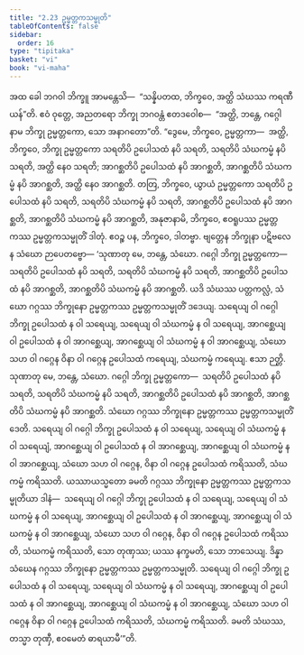 ```yaml
---
title: "2.23 ဥမ္မတ္တကသမ္မုတိ"
tableOfContents: false
sidebar:
  order: 16
type: "tipitaka"
basket: "vi"
book: "vi-maha"
---
```



<DynamicBreadcrumb />

<Division number="167" book="vi-maha">

<Paragraph number="695" book="vi-maha">
အထ ခေါ ဘဂဝါ ဘိက္ခူ အာမန္တေသိ—  “သန္နိပတထ, ဘိက္ခဝေ, အတ္ထိ သံဃဿ ကရဏီယန်”တိ. ဧဝံ ဝုတ္တေ, အညတရော ဘိက္ခု ဘဂဝန္တံ ဧတဒဝေါစ—  “အတ္ထိ, ဘန္တေ, ဂဂ္ဂေါ နာမ ဘိက္ခု ဥမ္မတ္တကော, သော အနာဂတော”တိ.
</Paragraph>

<Paragraph number="696" book="vi-maha">
“ဒွေမေ, ဘိက္ခဝေ, ဥမ္မတ္တကာ—  အတ္ထိ, ဘိက္ခဝေ, ဘိက္ခု ဥမ္မတ္တကော သရတိပိ ဥပေါသထံ နပိ သရတိ, သရတိပိ သံဃကမ္မံ နပိ သရတိ, အတ္ထိ နေဝ သရတိ; အာဂစ္ဆတိပိ ဥပေါသထံ နပိ အာဂစ္ဆတိ, အာဂစ္ဆတိပိ သံဃကမ္မံ နပိ အာဂစ္ဆတိ, အတ္ထိ နေဝ အာဂစ္ဆတိ. တတြ, ဘိက္ခဝေ, ယွာယံ ဥမ္မတ္တကော သရတိပိ ဥပေါသထံ နပိ သရတိ, သရတိပိ သံဃကမ္မံ နပိ သရတိ, အာဂစ္ဆတိပိ ဥပေါသထံ နပိ အာဂစ္ဆတိ, အာဂစ္ဆတိပိ သံဃကမ္မံ နပိ အာဂစ္ဆတိ, အနုဇာနာမိ, ဘိက္ခဝေ, ဧဝရူပဿ ဥမ္မတ္တကဿ ဥမ္မတ္တကသမ္မုတိံ ဒါတုံ. ဧဝဉ္စ ပန, ဘိက္ခဝေ, ဒါတဗ္ဗာ. ဗျတ္တေန ဘိက္ခုနာ ပဋိဗလေန သံဃော ဉာပေတဗ္ဗော—
</Paragraph>

<Paragraph number="697" book="vi-maha">
‘သုဏာတု မေ, ဘန္တေ, သံဃော. ဂဂ္ဂေါ ဘိက္ခု ဥမ္မတ္တကော—  သရတိပိ ဥပေါသထံ နပိ သရတိ, သရတိပိ သံဃကမ္မံ နပိ သရတိ, အာဂစ္ဆတိပိ ဥပေါသထံ နပိ အာဂစ္ဆတိ, အာဂစ္ဆတိပိ သံဃကမ္မံ နပိ အာဂစ္ဆတိ. ယဒိ သံဃဿ ပတ္တကလ္လံ, သံဃော ဂဂ္ဂဿ ဘိက္ခုနော ဥမ္မတ္တကဿ ဥမ္မတ္တကသမ္မုတိံ ဒဒေယျ. သရေယျ ဝါ ဂဂ္ဂေါ ဘိက္ခု ဥပေါသထံ န ဝါ သရေယျ, သရေယျ ဝါ သံဃကမ္မံ န ဝါ သရေယျ, အာဂစ္ဆေယျ ဝါ ဥပေါသထံ န ဝါ အာဂစ္ဆေယျ, အာဂစ္ဆေယျ ဝါ သံဃကမ္မံ န ဝါ အာဂစ္ဆေယျ, သံဃော သဟ ဝါ ဂဂ္ဂေန ဝိနာ ဝါ ဂဂ္ဂေန ဥပေါသထံ ကရေယျ, သံဃကမ္မံ ကရေယျ. ဧသာ ဉတ္တိ.
</Paragraph>

<Paragraph number="698" book="vi-maha">
သုဏာတု မေ, ဘန္တေ, သံဃော. ဂဂ္ဂေါ ဘိက္ခု ဥမ္မတ္တကော—  သရတိပိ ဥပေါသထံ နပိ သရတိ, သရတိပိ သံဃကမ္မံ နပိ သရတိ, အာဂစ္ဆတိပိ ဥပေါသထံ နပိ အာဂစ္ဆတိ, အာဂစ္ဆတိပိ သံဃကမ္မံ နပိ အာဂစ္ဆတိ. သံဃော ဂဂ္ဂဿ ဘိက္ခုနော ဥမ္မတ္တကဿ ဥမ္မတ္တကသမ္မုတိံ ဒေတိ. သရေယျ ဝါ ဂဂ္ဂေါ ဘိက္ခု ဥပေါသထံ န ဝါ သရေယျ, သရေယျ ဝါ သံဃကမ္မံ န ဝါ သရေယျံ, အာဂစ္ဆေယျ ဝါ ဥပေါသထံ န ဝါ အာဂစ္ဆေယျ, အာဂစ္ဆေယျ ဝါ သံဃကမ္မံ န ဝါ အာဂစ္ဆေယျ, သံဃော သဟ ဝါ ဂဂ္ဂေန, ဝိနာ ဝါ ဂဂ္ဂေန ဥပေါသထံ ကရိဿတိ, သံဃကမ္မံ ကရိဿတိ. ယဿာယသ္မတော ခမတိ ဂဂ္ဂဿ ဘိက္ခုနော ဥမ္မတ္တကဿ ဥမ္မတ္တကသမ္မုတိယာ ဒါနံ—  သရေယျ ဝါ ဂဂ္ဂေါ ဘိက္ခု ဥပေါသထံ န ဝါ သရေယျ, သရေယျ ဝါ သံဃကမ္မံ န ဝါ သရေယျ, အာဂစ္ဆေယျ ဝါ ဥပေါသထံ န ဝါ အာဂစ္ဆေယျ, အာဂစ္ဆေယျ ဝါ သံဃကမ္မံ န ဝါ အာဂစ္ဆေယျ, သံဃော သဟ ဝါ ဂဂ္ဂေန, ဝိနာ ဝါ ဂဂ္ဂေန ဥပေါသထံ ကရိဿတိ, သံဃကမ္မံ ကရိဿတိ, သော တုဏှဿ; ယဿ နက္ခမတိ, သော ဘာသေယျ.
</Paragraph>

<Paragraph number="699" book="vi-maha">
ဒိန္နာ သံဃေန ဂဂ္ဂဿ ဘိက္ခုနော ဥမ္မတ္တကဿ ဥမ္မတ္တကသမ္မုတိ. သရေယျ ဝါ ဂဂ္ဂေါ ဘိက္ခု ဥပေါသထံ န ဝါ သရေယျ, သရေယျ ဝါ သံဃကမ္မံ န ဝါ သရေယျ, အာဂစ္ဆေယျ ဝါ ဥပေါသထံ န ဝါ အာဂစ္ဆေယျ, အာဂစ္ဆေယျ ဝါ သံဃကမ္မံ န ဝါ အာဂစ္ဆေယျ, သံဃော သဟ ဝါ ဂဂ္ဂေန ဝိနာ ဝါ ဂဂ္ဂေန ဥပေါသထံ ကရိဿတိ, သံဃကမ္မံ ကရိဿတိ. ခမတိ သံဃဿ, တသ္မာ တုဏှီ, ဧဝမေတံ ဓာရယာမီ’”တိ.
</Paragraph>
</Division>